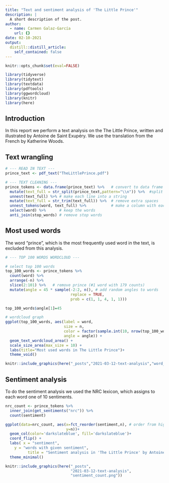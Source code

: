```yaml
---
title: "Text and sentiment analysis of 'The Little Prince'"
description: |
  A short description of the post.
author:
  - name: Carmen Galaz-García
    url: {}
date: 02-10-2021
output:
  distill::distill_article:
    self_contained: false
---
```



```r
knitr::opts_chunk$set(eval=FALSE)

library(tidyverse)
library(tidytext)
library(textdata)
library(pdftools)
library(ggwordcloud)
library(knitr)
library(here)
```

## Introduction
In this report we perform a text analysis on the The Little Prince,  written and illustrated by Antoine de Saint Exupéry. We use the translation from the French by Katherine Woods.


## Text wrangling

```r
# --- READ IN TEXT ---
prince_text <- pdf_text("TheLittlePrince.pdf")

# --- TEXT CLEANING ---
prince_tokens <- data.frame(prince_text) %>%   # convert to data frame
  mutate(text_full = str_split(prince_text,pattern="\\n")) %>%  #split by line
  unnest(text_full) %>% # make each line into a string
  mutate(text_full = str_trim(text_full)) %>%  # remove extra spaces
  unnest_tokens(word, text_full) %>%           # make a column with each word as a row
  select(word) %>%      # keep the words
  anti_join(stop_words) # remove stop words

```

## Most used words
The word "prince", which is the most frequently used word in the text, is excluded from this analysis.

```r
# --- TOP 100 WORDS WORDCLOUD ---

# select top 100 words
top_100_words <- prince_tokens %>% 
  count(word) %>% 
  arrange(-n) %>% 
  slice(2:101) %>%   # remove prince (#1 word with 179 counts)
  mutate(angle = 45 * sample(-2:2, n(), # add random angles to words
                             replace = TRUE, 
                             prob = c(1, 1, 4, 1, 1))) 

top_100_words$angle[1]=45

# wordcloud graph
ggplot(top_100_words, aes(label = word, 
                          size = n,
                          color = factor(sample.int(10, nrow(top_100_words), replace = TRUE)),
                          angle = angle)) +
  geom_text_wordcloud_area() +
  scale_size_area(max_size = 10) +
  labs(title="Most used words in The Little Prince")+
  theme_void()
```


```r

knitr::include_graphics(here("_posts","2021-03-12-text-analysis","word_cloud.png"))

```

## Sentiment analysis

To do the sentiment analysis we used the NRC lexicon, which assigns to each word one of 10 sentiments. 

```r
nrc_count <- prince_tokens %>% 
  inner_join(get_sentiments("nrc")) %>% 
  count(sentiment)

ggplot(data=nrc_count, aes(x=fct_reorder(sentiment,n), # order from high to low count 
                           y=n))+
  geom_col(color='darkslateblue', fill='darkslateblue')+
  coord_flip() +
  labs( x = "sentiment",
    y = "words with given sentiment",
          title = "Sentiment analysis in 'The Little Prince' by Antoine de Saint-Exupéry")+
  theme_minimal()
```



```r

knitr::include_graphics(here("_posts",
                             "2021-03-12-text-analysis",
                             "sentiment_count.png"))

```


